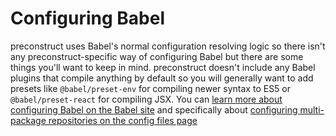 # Configuring Babel

preconstruct uses Babel's normal configuration resolving logic so there isn't any preconstruct-specific way of configuring Babel but there are some things you'll want to keep in mind. preconstruct doesn't include any Babel plugins that compile anything by default so you will generally want to add presets like `@babel/preset-env` for compiling newer syntax to ES5 or `@babel/preset-react` for compiling JSX. You can [learn more about configuring Babel on the Babel site](https://babeljs.io/docs/en/configuration) and specifically about [configuring multi-package repositories on the config files page](https://babeljs.io/docs/en/config-files#monorepos)
